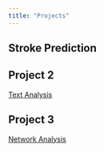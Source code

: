 ```yaml
---
title: "Projects"
---
```


## Stroke Prediction



## Project 2
<a href="files/Sue-Ellen_Duffy_TAD_Fall_2023.svg"
target="_blank">Text Analysis</a>

## Project 3
<a href="files/Sue-Ellen_Duffy_SN_Spring_2024.svg"
target="_blank">Network Analysis</a>